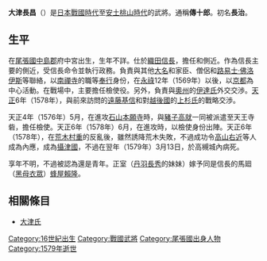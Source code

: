 {{unreferenced|time=2016-09-03T11:32:08+00:00}}
{{日本武士
|名稱= 大津 長昌
|圖片名稱= 
|圖片大小= 
|圖片說明= 
|時代= [[日本戰國時代|日本戰國時代]]—[[安土桃山時代|安土桃山時代]]
|出生日期= 不詳
|出生地點= 
|逝世日期= [[天正_(日本)|天正]]7年3月13日（1579年4月18日）
|逝世地點= 
|假名= 
|羅馬字= 
|幼名= 
|改名= 長治→長昌
|别名= 傳十郎（通稱）
|諡号= 
|神号= 
|戒名= 
|洗禮名= 
|墓所= 
|朝廷官位= 
|幕府職位= 
|主君= [[織田信長|織田信長]]
|藩= 
|氏族= [[大津氏|大津氏]]
|父母= 不詳
|養父= 
|養母= 
|兄弟= 
|姐妹= 
|正室= [[丹羽長秀|丹羽長秀]]的妹妹
|側室= 
|嗣子= 
|嗣女= 
|養子= 
|養女= 
}}
{{japanese|japanese=大津 長昌|kana=おおつ ながまさ|romaji=Ōtsu Nagamasa}}
'''大津長昌'''（{{bd|||1579年|4月18日}}）是[[日本戰國時代|日本戰國時代]]至[[安土桃山時代|安土桃山時代]]的武將。通稱'''傳十郎'''。初名'''長治'''。

== 生平 ==
在[[尾張國|尾張國]][[中島郡|中島郡]]府中宮出生，生年不詳。仕於[[織田信長|織田信長]]，擔任{{tsl|ja|馬廻}}和側近。作為信長主要的側近，受信長命令並執行政務。負責與其他[[大名_(稱謂)|大名]]和家臣、僧侶和[[路易斯·弗洛伊斯|路易士·佛洛伊斯]]等聯絡，以[[南禪寺_(京都市)|南禪寺]]的{{tsl|ja|代官}}職等[[奉行|奉行]]身份，在[[永祿|永祿]]12年（1569年）以後，以[[京都|京都]]為中心活動。在戰場中，主要擔任檢使役。另外，負責與[[奧州|奧州]]的[[伊達氏|伊達氏]]外交交渉。[[天正_(日本)|天正]]6年（1578年），與前來訪問的[[遠藤基信|遠藤基信]]和對[[越後國|越後國]]的[[上杉氏|上杉氏]]的戰略交渉。

天正4年（1576年）5月，在進攻[[石山本願寺|石山本願寺]]時，與[[豬子高就|豬子高就]]一同被派遣至天王寺砦，擔任檢使。天正6年（1578年）6月，在進攻{{tsl|ja|神吉城}}時，以檢使身份出陣。天正6年（1578年），在[[荒木村重|荒木村重]]的反亂後，雖然誘降荒木失敗，不過成功令[[高山右近|高山右近]]等人成為內應，成為[[攝津國|攝津國]]{{tsl|ja|高槻城}}{{tsl|ja|城番}}，不過在翌年（1579年）3月13日，於高槻城內病死。

享年不明，不過被認為還是青年。正室（[[丹羽長秀|丹羽長秀]]的妹妹）嫁予同是信長的馬廻（[[黑母衣眾|黑母衣眾]]）[[蜂屋賴隆|蜂屋賴隆]]。

== 相關條目 ==
*[[大津氏|大津氏]]

[[Category:16世紀出生|Category:16世紀出生]]
[[Category:戰國武將|Category:戰國武將]]
[[Category:尾張國出身人物|Category:尾張國出身人物]]
[[Category:1579年逝世|Category:1579年逝世]]